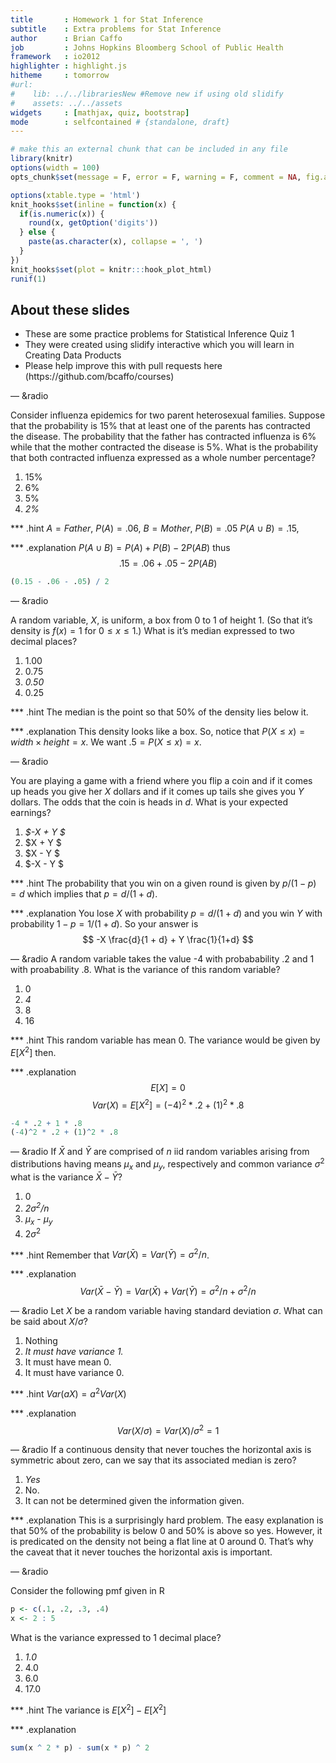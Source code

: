 ---
title       : Homework 1 for Stat Inference
subtitle    : Extra problems for Stat Inference
author      : Brian Caffo
job         : Johns Hopkins Bloomberg School of Public Health
framework   : io2012
highlighter : highlight.js  
hitheme     : tomorrow       
#url:
#    lib: ../../librariesNew #Remove new if using old slidify
#    assets: ../../assets
widgets     : [mathjax, quiz, bootstrap]
mode        : selfcontained # {standalone, draft}
---
```{r setup, cache = F, echo = F, message = F, warning = F, tidy = F, results='hide'}
# make this an external chunk that can be included in any file
library(knitr)
options(width = 100)
opts_chunk$set(message = F, error = F, warning = F, comment = NA, fig.align = 'center', dpi = 100, tidy = F, cache.path = '.cache/', fig.path = 'fig/')

options(xtable.type = 'html')
knit_hooks$set(inline = function(x) {
  if(is.numeric(x)) {
    round(x, getOption('digits'))
  } else {
    paste(as.character(x), collapse = ', ')
  }
})
knit_hooks$set(plot = knitr:::hook_plot_html)
runif(1)
```

## About these slides
- These are some practice problems for Statistical Inference Quiz 1
- They were created using slidify interactive which you will learn in 
Creating Data Products
- Please help improve this with pull requests here
(https://github.com/bcaffo/courses)


--- &radio

Consider influenza epidemics for two parent heterosexual families. Suppose that the probability is 15% that at least one of the parents has contracted the disease. The probability that the father has contracted influenza is 6% while that the mother contracted the disease is 5%. What is the probability that both contracted influenza expressed as a whole number percentage?

1. 15%
2. 6%
3. 5%
4. _2%_

*** .hint
$A = Father$, $P(A) = .06$, $B = Mother$, $P(B) = .05$ 
$P(A\cup B) = .15$, 

*** .explanation
$P(A\cup B) = P(A) + P(B) - 2 P(AB)$ thus
$$.15 = .06 + .05 - 2 P(AB)$$
```{r}
(0.15 - .06 - .05) / 2
```

---  &radio

A random variable, $X$, is uniform, a box from $0$ to $1$ of height $1$. (So that it's density is $f(x) = 1$ for $0\leq x \leq 1$.) What is it's median expressed to two decimal places? </p>

1. 1.00
2. 0.75
3. _0.50_
4. 0.25

*** .hint
The median is the point so that 50% of the density lies below it.

*** .explanation
This density looks like a box. So, notice that $P(X \leq x) = width\times height = x$.
We want $.5 = P(X\leq x) = x$.

--- &radio

You are playing a game with a friend where you flip a coin and if it comes up heads you give her  $X$ dollars and if it comes up tails she gives you $Y$ dollars. The odds that the coin is heads in $d$. What is your expected earnings?

1. _$-X \frac{d}{1 + d} + Y \frac{1}{1+d} $_
2. $X \frac{d}{1 + d} + Y \frac{1}{1+d} $
3. $X \frac{d}{1 + d} - Y \frac{1}{1+d} $
4. $-X \frac{d}{1 + d} - Y \frac{1}{1+d} $

*** .hint
The probability that you win on a given round is given by $p / (1 - p) = d$ which implies
that $p = d / (1 + d)$.

*** .explanation
You lose $X$ with probability $p = d/(1 +d)$ and you win $Y$ with probability $1-p = 1/(1 + d)$. So your answer is
$$
-X \frac{d}{1 + d} + Y \frac{1}{1+d} 
$$

--- &radio
A random variable takes the value -4 with probabability .2 and 1 with proabability .8. What
is the variance of this random variable?

1. 0
2. _4_
3. 8
4. 16

*** .hint
This random variable has mean 0. The variance would be given by $E[X^2]$ then.

*** .explanation
$$E[X] = 0$$
$$
Var(X) = E[X^2] = (-4)^2 * .2 + (1)^2 * .8
$$
```{r}
-4 * .2 + 1 * .8
(-4)^2 * .2 + (1)^2 * .8
```


--- &radio
If $\bar X$ and $\bar Y$ are comprised of $n$ iid random variables arising from distributions
having  means $\mu_x$ and $\mu_y$, respectively and common variance $\sigma^2$
what is the variance $\bar X - \bar Y$?

1. 0
2. _$2\sigma^2/n$_
3. $\mu_x$ - $\mu_y$
4. $2\sigma^2$

*** .hint
Remember that $Var(\bar X) = Var(\bar Y) = \sigma^2 / n$. 

*** .explanation 
$$
Var(\bar X - \bar Y) = Var(\bar X) + Var(\bar Y) = \sigma^2 / n + \sigma^2 / n
$$

--- &radio
Let $X$ be a random variable having standard deviation $\sigma$. What can
be said about $X /\sigma$?

1. Nothing
2. _It must have variance 1._
3. It must have mean 0.
4. It must have variance 0.

*** .hint
$Var(aX) = a^2 Var(X)$

*** .explanation
$$Var(X / \sigma) = Var(X) / \sigma^2 = 1$$


--- &radio
If a continuous density that never touches the horizontal axis is symmetric about zero, can we say that its associated median is zero?

1. _Yes_
2. No.
3. It can not be determined given the information given.

*** .explanation
This is a surprisingly hard problem. The easy explanation is that 50% of the probability
is below 0 and 50% is above so yes. However, it is predicated on the density not being
a flat line at 0 around 0. That's why the caveat that it never touches the horizontal axis
is important.


--- &radio

Consider the following pmf given in R
```{r}
p <- c(.1, .2, .3, .4)
x <- 2 : 5 
```
What is the variance expressed to 1 decimal place?

1. _1.0_
2. 4.0
3. 6.0
4. 17.0

*** .hint
The variance is $E[X^2] - E[X^2]$

*** .explanation 
```{r}
sum(x ^ 2 * p) - sum(x * p) ^ 2
```
